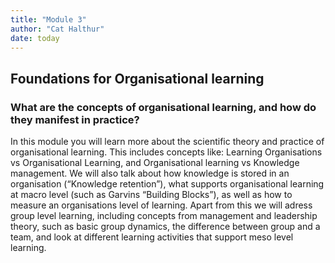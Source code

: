 ```yaml
---
title: "Module 3"
author: "Cat Halthur"
date: today
---
```

## Foundations for Organisational learning
### What are the concepts of organisational learning, and how do they manifest in practice?
In this module you will learn more about the scientific theory and practice of organisational learning. This includes concepts like: Learning Organisations vs Organisational Learning, and Organisational learning vs Knowledge management. We will also talk about how knowledge is stored in an organisation ("Knowledge retention"), what supports organisational learning at macro level (such as Garvins "Building Blocks"), as well as how to measure an organisations level of learning.
Apart from this we will adress group level learning, including concepts from management and leadership theory, such as basic group dynamics, the difference between group and a team, and look at different learning activities that support meso level learning.